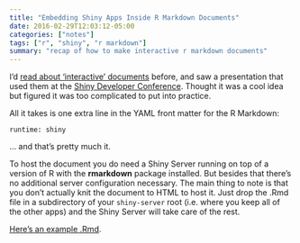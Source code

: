 ```yaml
---
title: "Embedding Shiny Apps Inside R Markdown Documents"
date: 2016-02-29T12:03:12-05:00
categories: ["notes"]
tags: ["r", "shiny", "r markdown"]
summary: "recap of how to make interactive r markdown documents"
---
```


I'd [read about 'interactive' documents](http://shiny.rstudio.com/articles/interactive-docs.html) before, and saw a presentation that used them at the [Shiny Developer Conference](http://www.gettinggeneticsdone.com/2016/02/shiny-developer-conference-2016-recap.html). Thought it was a cool idea but figured it was too complicated to put into practice.

All it takes is one extra line in the YAML front matter for the R Markdown:

`runtime: shiny`

... and that's pretty much it.

To host the document you do need a Shiny Server running on top of a version of R with the **rmarkdown** package installed. But besides that there's no additional server configuration necessary. The main thing to note is that you don't actually knit the document to HTML to host it. Just drop the .Rmd file in a subdirectory of your `shiny-server` root (i.e. where you keep all of the other apps) and the Shiny Server will take care of the rest.

[Here's an example .Rmd](https://gist.githubusercontent.com/vpnagraj/943d12e12fd417f1845d/raw/9636528cee22357bda1ec73a455b3163050889cb/moma.Rmd).